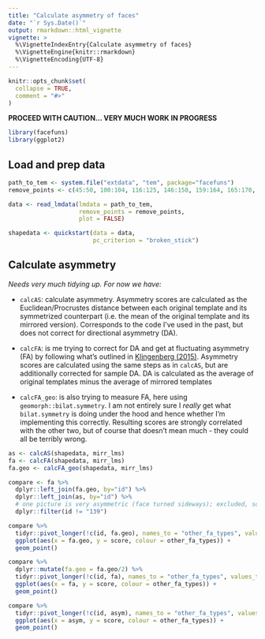 ```yaml
---
title: "Calculate asymmetry of faces"
date: "`r Sys.Date()`"
output: rmarkdown::html_vignette
vignette: >
  %\VignetteIndexEntry{Calculate asymmetry of faces}
  %\VignetteEngine{knitr::rmarkdown}
  %\VignetteEncoding{UTF-8}
---
```


```r
knitr::opts_chunk$set(
  collapse = TRUE,
  comment = "#>"
)
```

**PROCEED WITH CAUTION... VERY MUCH WORK IN PROGRESS**

```r
library(facefuns)
library(ggplot2)
```

## Load and prep data
```r
path_to_tem <- system.file("extdata", "tem", package="facefuns")
remove_points <- c(45:50, 100:104, 116:125, 146:158, 159:164, 165:170, 171:174, 175:179, 184:185)

data <- read_lmdata(lmdata = path_to_tem,
                    remove_points = remove_points,
                    plot = FALSE)

shapedata <- quickstart(data = data,
                        pc_criterion = "broken_stick")
```

## Calculate asymmetry

*Needs very much tidying up. For now we have:*

* `calcAS`: calculate asymmetry. Asymmetry scores are calculated as the Euclidean/Procrustes distance between each original template and its symmetrized counterpart (i.e. the mean of the original template and its mirrored version). Corresponds to the code I've used in the past, but does not correct for directional asymmetry (DA). 

* `calcFA`: is me trying to correct for DA and get at fluctuating asymmetry (FA) by following what's outlined in [Klingenberg (2015)](https://morphometrics.uk/PDF_files/Symmetry2015.pdf). Asymmetry scores are calculated using the same steps as in `calcAS`, but are additionally corrected for sample DA. DA is calculated as the average of original templates minus the average of mirrored templates

* `calcFA_geo`: is also trying to measure FA, here using `geomorph::bilat.symmetry`. I am not entirely sure I *really* get what `bilat.symmetry` is doing under the hood and hence whether I'm implementing this correctly. Resulting scores are strongly correlated with the other two, but of course that doesn't mean much - they could all be terribly wrong.

```r
as <- calcAS(shapedata, mirr_lms)
fa <- calcFA(shapedata, mirr_lms)
fa.geo <- calcFA_geo(shapedata, mirr_lms)

compare <- fa %>%
  dplyr::left_join(fa.geo, by="id") %>%
  dplyr::left_join(as, by="id") %>%
  # one picture is very asymmetric (face turned sideways); excluded, so as to not inflate correlations between different scores
  dplyr::filter(id != "139")

```

```r
compare %>%
  tidyr::pivot_longer(!c(id, fa.geo), names_to = "other_fa_types", values_to = "score") %>%
  ggplot(aes(x = fa.geo, y = score, colour = other_fa_types)) +
  geom_point()

compare %>%
  dplyr::mutate(fa.geo = fa.geo/2) %>%
  tidyr::pivot_longer(!c(id, fa), names_to = "other_fa_types", values_to = "score") %>%
  ggplot(aes(x = fa, y = score, colour = other_fa_types)) +
  geom_point()

compare %>%
  tidyr::pivot_longer(!c(id, asym), names_to = "other_fa_types", values_to = "score") %>%
  ggplot(aes(x = asym, y = score, colour = other_fa_types)) +
  geom_point()
```
